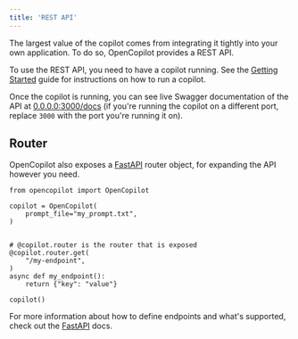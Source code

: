 ```yaml
---
title: 'REST API'
---
```


The largest value of the copilot comes from integrating it tightly into your own application. To do so, OpenCopilot provides a REST API.

To use the REST API, you need to have a copilot running. See the [Getting Started](/welcome/getting-started) guide for instructions on how to run a copilot.

Once the copilot is running, you can see live Swagger documentation of the API at [0.0.0.0:3000/docs](http://0.0.0.0:3000/docs) (if you're running the copilot on a different port, replace `3000` with the port you're running it on).

## Router

OpenCopilot also exposes a [FastAPI](https://fastapi.tiangolo.com/) router object, for expanding the API however you need.

```
from opencopilot import OpenCopilot

copilot = OpenCopilot(
    prompt_file="my_prompt.txt",
)


# @copilot.router is the router that is exposed
@copilot.router.get(
    "/my-endpoint",
)
async def my_endpoint():
    return {"key": "value"}

copilot()
```

For more information about how to define endpoints and what's supported, check out the [FastAPI](https://fastapi.tiangolo.com/) docs.
